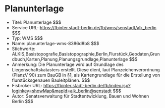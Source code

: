 # Planunterlage
- Titel: Planunterlage $$$
- Service URL: https://fbinter.stadt-berlin.de/fb/wms/senstadt/alk_berlin $$$
- Typ: WMS $$$
- Name: planunterlage-wms-8386d8b8 $$$
- Stichworte: ALKIS,Basistopografie,Basistopographie,Berlin,Flurstück,Geodaten,Grundbuch,Karten,Planung,Planungsgrundlage,Planunterlage $$$
- Anmerkung: Die Planunterlage wird auf Grundlage des Liegenschaftskatasters erstellt.
Diese dient, laut Planzeichenverordnung (PlanzV 90) zum BauGB in §1, als Kartengrundlage für die Erstellung von flurstücksgenauen Bauleitplänen. $$$
- Fisbroker URL: https://fbinter.stadt-berlin.de/fb/index.jsp?loginkey=showMap&mapId=alk_berlin@senstadt $$$
- Autor: Senatsverwaltung für Stadtentwicklung, Bauen und Wohnen Berlin $$$
